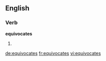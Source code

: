 ==English==

===Verb===
'''equivocates'''

# {{third-person singular of|equivocate}}

[[de:equivocates]]
[[fr:equivocates]]
[[vi:equivocates]]